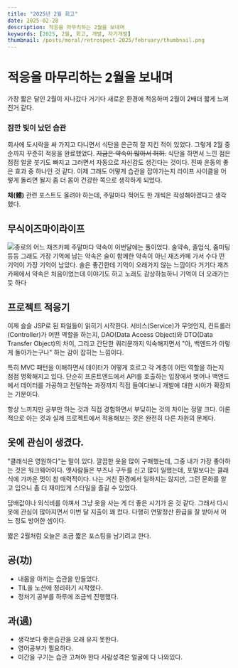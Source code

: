```yaml
---
title: "2025년 2월 회고"
date: 2025-02-28
description: 적응을 마무리하는 2월을 보내며
keywords: [2025, 2월, 회고, 개발, 자기개발]
thumbnail: /posts/moral/retrospect-2025/february/thumbnail.png
---
```


<div className="text-center">

# 적응을 마무리하는 2월을 보내며

</div>

가장 짧은 달인 2월이 지나갔다 거기다 새로운 환경에 적응하며 2월이 2배더 짧게 느껴진거 같다.


### 잠깐 빛이 났던 습관
회사에 도시락을 싸 가지고 다니면서 식단을 은근히 잘 지킨 적이 있었다. 그렇게 2월 중순까지 꾸준히 적응을 완료했었다. ~~지금은 약속이 많아서 허허.~~
식단을 하면서 느낀 점은 점점 얼굴 붓기도 빠지고 그러면서 자동으로 자신감도 생긴다는 것이다. 진짜 운동의 좋은 효과 중 하나인 것 같다.
이제 그래도 어떻게 습관을 잡아가는지 라이프 사이클을 어떻게 돌리면 될지 좀 더 몸이 건강한 쪽으로 생각하게 되었다.

**체(體)** 관련 포스트도 올려야 하는데, 주말마다 적어도 한 개씩은 작성해야겠다고 생각했다.

## 무식이즈마이라이프

![종로의 어느 재즈카페](/posts/moral/retrospect-2025/february/jazbar.jpg)
주말마다 약속이 이번달에는 풀이었다. 술약속, 졸업식, 줌미팅 등등 그래도 가장 기억에 남는 약속은 술이 함께한 약속이 아닌 재즈카페 가서 수다 떤 기억이 가장 기억이 남았다. 술은 좋긴한데 기억이 오래가지 않는 느낌이다 거기다 재즈카페에서 약속은 처음이었는데 이야기도 하고 노래도 감상하능하니 기억이 더 오래가는듯 하다

## 프로젝트 적응기
이제 슬슬 JSP로 된 파일들이 읽히기 시작한다. 서비스(Service)가 무엇인지, 컨트롤러(Controller)가 어떤 역할을 하는지, DAO(Data Access Object)와 DTO(Data Transfer Object)의 차이, 그리고 간단한 쿼리문까지 익숙해지면서 "아, 백엔드가 이렇게 돌아가는구나" 하는 감이 잡히는 느낌이다.

특히 MVC 패턴을 이해하면서 데이터가 어떻게 흐르고 각 계층이 어떤 역할을 하는지 점점 명확해지고 있다. 단순히 프론트엔드에서 API를 호출하는 입장에서 벗어나 백엔드에서 데이터를 가공하고 전달하는 과정까지 직접 들여다보니 개발에 대한 시야가 확장되는 기분이다.

항상 느끼지만 공부만 하는 것과 직접 경험하면서 부딪히는 것의 차이는 정말 크다. 이론적으로 아는 것과 실제 프로젝트에서 적용해보는 것은 완전히 다른 차원의 문제다.

## 옷에 관심이 생겼다.
"클래식은 영원하다"는 말이 있다. 깔끔한 옷을 많이 구매했는데, 그중 내가 가장 좋아하는 것은 워크웨어이다. 옛사람들은 부츠나 구두를 신고 많이 일했는데, 포멀보다는 클래식에 가까운 멋이 참 매력적이다. 나는 거친 환경에서 일하지는 않지만, 그런 문화를 알고 입으니 좀 더 재미있게 스타일을 즐길 수 있었다.

담배값이나 외식비를 아껴서 그냥 옷을 사는 게 더 좋은 시기가 온 것 같다. 그래서 다시 옷에 관심이 많아지면서 이번 달 지출이 꽤 컸다. 다행히 연말정산 환급을 잘 받아서 어느 정도 방어한 셈이다.


짧은 2월처럼 오늘은 조금 짧은 포스팅을 남기려고 한다.


## 공(功)
- 내몸을 아끼는 습관을 만들었다.
- TIL을 노션에 정리하기 시작했다.
- 정처기 공부를 하루에 조금씩 진행했다.
## 과(過)
- 생각보다 좋은습관을 오래 유지 못한다.
- 영어공부가 필요하다.
- 미간을 구기는 습관 고쳐야 한다 사람성격은 얼굴에 다 나와있다.

